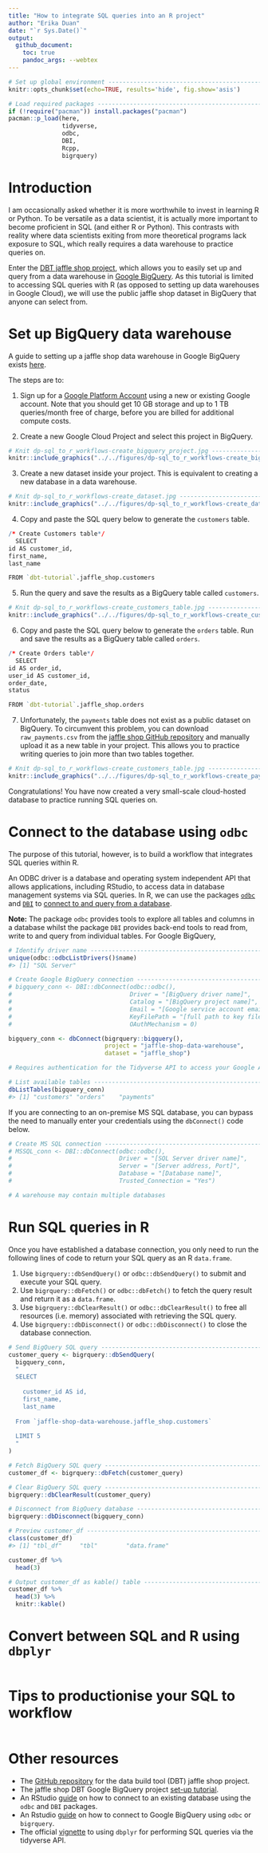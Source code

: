 ```yaml
---
title: "How to integrate SQL queries into an R project"  
author: "Erika Duan"
date: "`r Sys.Date()`"
output:
  github_document:
    toc: true
    pandoc_args: --webtex 
---
```


```r
# Set up global environment ----------------------------------------------------
knitr::opts_chunk$set(echo=TRUE, results='hide', fig.show='asis')  
```


```r
# Load required packages -------------------------------------------------------  
if (!require("pacman")) install.packages("pacman")
pacman::p_load(here,  
               tidyverse,
               odbc,
               DBI,
               Rcpp,
               bigrquery)   
```
 
 
# Introduction    

I am occasionally asked whether it is more worthwhile to invest in learning R or Python. To be versatile as a data scientist, it is actually more important to become proficient in SQL (and either R or Python). This contrasts with reality where data scientists exiting from more theoretical programs lack exposure to SQL, which really requires a data warehouse to practice queries on.  

Enter the [DBT jaffle shop project](https://github.com/dbt-labs/jaffle_shop), which allows you to easily set up and query from a data warehouse in [Google BigQuery](https://cloud.google.com/bigquery). As this tutorial is limited to accessing SQL queries with R (as opposed to setting up data warehouses in Google Cloud), we will use the public jaffle shop dataset in BigQuery that anyone can select from.        


# Set up BigQuery data warehouse   

A guide to setting up a jaffle shop data warehouse in Google BigQuery exists [here](https://docs.getdbt.com/tutorial/setting-up).   

The steps are to:  

1. Sign up for a [Google Platform Account](https://console.cloud.google.com/) using a new or existing Google account. Note that you should get 10 GB storage and up to 1 TB queries/month free of charge, before you are billed for additional compute costs.    

2. Create a new Google Cloud Project and select this project in BigQuery.   

```r
# Knit dp-sql_to_r_workflows-create_bigquery_project.jpg -----------------------
knitr::include_graphics("../../figures/dp-sql_to_r_workflows-create_bigquery_project.jpg")
```

3. Create a new dataset inside your project. This is equivalent to creating a new database in a data warehouse.           

```r
# Knit dp-sql_to_r_workflows-create_dataset.jpg --------------------------------
knitr::include_graphics("../../figures/dp-sql_to_r_workflows-create_dataset.jpg")
```

4. Copy and paste the SQL query below to generate the `customers` table.   

```r
/* Create Customers table*/ 
  SELECT
id AS customer_id,
first_name,
last_name

FROM `dbt-tutorial`.jaffle_shop.customers
```

5. Run the query and save the results as a BigQuery table called `customers`.      

```r
# Knit dp-sql_to_r_workflows-create_customers_table.jpg ------------------------
knitr::include_graphics("../../figures/dp-sql_to_r_workflows-create_customers_table.jpg")
```

6. Copy and paste the SQL query below to generate the `orders` table. Run and save the results as a BigQuery table called `orders`.      

```r
/* Create Orders table*/ 
  SELECT
id AS order_id,
user_id AS customer_id,
order_date,
status

FROM `dbt-tutorial`.jaffle_shop.orders
```

7. Unfortunately, the `payments` table does not exist as a public dataset on BigQuery. To circumvent this problem, you can download `raw_payments.csv` from the [jaffle shop GitHub repository](https://github.com/dbt-labs/jaffle_shop) and manually upload it as a new table in your project. This allows you to practice writing queries to join more than two tables together.    

```r
# Knit dp-sql_to_r_workflows-create_customers_table.jpg ------------------------
knitr::include_graphics("../../figures/dp-sql_to_r_workflows-create_payments_table.jpg")
```

Congratulations! You have now created a very small-scale cloud-hosted database to practice running SQL queries on.     


# Connect to the database using `odbc`     

The purpose of this tutorial, however, is to build a workflow that integrates SQL queries within R.  

An ODBC driver is a database and operating system independent API that allows applications, including RStudio, to access data in database management systems via SQL queries. In R, we can use the packages [`odbc`](https://db.rstudio.com/r-packages/odbc/) and [`DBI`](https://db.rstudio.com/r-packages/dbi/) to [connect to and query from a database](https://db.rstudio.com/getting-started/connect-to-database/).   

**Note:** The package `odbc` provides tools to explore all tables and columns in a database whilst the package `DBI` provides back-end tools to read from, write to and query from individual tables. For Google BigQuery,     

```r
# Identify driver name ---------------------------------------------------------
unique(odbc::odbcListDrivers()$name) 
#> [1] "SQL Server"

# Create Google BigQuery connection --------------------------------------------
# bigquery_conn <- DBI::dbConnect(odbc::odbc(),
#                                 Driver = "[BigQuery driver name]",
#                                 Catalog = "[BigQuery project name]",
#                                 Email = "[Google service account email]",
#                                 KeyFilePath = "[full path to key file]",
#                                 OAuthMechanism = 0)

bigquery_conn <- dbConnect(bigrquery::bigquery(),
                           project = "jaffle-shop-data-warehouse",
                           dataset = "jaffle_shop")

# Requires authentication for the Tidyverse API to access your Google Account   

# List available tables --------------------------------------------------------
dbListTables(bigquery_conn)
#> [1] "customers" "orders"    "payments" 
```

If you are connecting to an on-premise MS SQL database, you can bypass the need to manually enter your credentials using the `dbConnect()` code below.   

```r
# Create MS SQL connection -----------------------------------------------------
# MSSQL_conn <- DBI::dbConnect(odbc::odbc(),
#                              Driver = "[SQL Server driver name]",
#                              Server = "[Server address, Port]",  
#                              Database = "[Database name]", 
#                              Trusted_Connection = "Yes")  

# A warehouse may contain multiple databases    
```


# Run SQL queries in R   

Once you have established a database connection, you only need to run the following lines of code to return your SQL query as an R `data.frame`.    

1. Use `bigrquery::dbSendQuery()` or `odbc::dbSendQuery()` to submit and execute your SQL query.  
2. Use `bigrquery::dbFetch()` or `odbc::dbFetch()` to fetch the query result and return it as a `data.frame`. 
3. Use `bigrquery::dbClearResult()` or `odbc::dbClearResult()` to free all resources (i.e. memory) associated with retrieving the SQL query.  
4. Use `bigrquery::dbDisconnect()` or `odbc::dbDisconnect()` to close the database connection.  

```r
# Send BigQuery SQL query ------------------------------------------------------
customer_query <- bigrquery::dbSendQuery(
  bigquery_conn,
  "
  SELECT 
  
    customer_id AS id,
    first_name,
    last_name
    
  From `jaffle-shop-data-warehouse.jaffle_shop.customers` 
  
  LIMIT 5
  "
) 

# Fetch BigQuery SQL query ----------------------------------------------------- 
customer_df <- bigrquery::dbFetch(customer_query)

# Clear BigQuery SQL query -----------------------------------------------------
bigrquery::dbClearResult(customer_query)

# Disconnect from BigQuery database --------------------------------------------
bigrquery::dbDisconnect(bigquery_conn)
```

```r
# Preview customer_df ----------------------------------------------------------
class(customer_df)
#> [1] "tbl_df"     "tbl"        "data.frame"  

customer_df %>%
  head(3)
```

```r
# Output customer_df as kable() table ------------------------------------------
customer_df %>%
  head(3) %>%
  knitr::kable()
```


# Convert between SQL and R using `dbplyr`  

```r

```


# Tips to productionise your SQL to workflow  

```r

```


# Other resources  

+ The [GitHub repository](https://github.com/dbt-labs/jaffle_shop) for the data build tool (DBT) jaffle shop project.   
+ The jaffle shop DBT Google BigQuery project [set-up tutorial](https://docs.getdbt.com/tutorial/setting-up).   
+ An RStudio [guide](https://db.rstudio.com/getting-started/connect-to-database/) on how to connect to an existing database using the `odbc` and `DBI` packages.    
+ An Rstudio [guide](https://db.rstudio.com/databases/big-query/) on how to connect to Google BigQuery using `odbc` or `bigrquery`.   
+ The official [vignette](https://cran.r-project.org/web/packages/dbplyr/vignettes/dbplyr.html) to using `dbplyr` for performing SQL queries via the tidyverse API.      